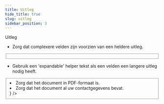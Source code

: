```yaml
---
title: Uitleg
hide_title: true
slug: uitleg
sidebar_position: 3
---
```



<Heading type="h2">Uitleg</Heading>

- Zorg dat complexere velden zijn voorzien van een heldere uitleg.

<ComponentExample>
  <FormLayout>
    <Fieldset legend="Uw aanvraag">
      <FileInputField label="Upload uw document" helperText="Zorg dat het document in PDF-formaat is." />
      <TextInputField label="Uw vraag" inputType="textarea" helperText="Beschrijf beknopt wat uw vraag is." />
    </Fieldset>
  </FormLayout>
</ComponentExample>

- Gebruik een 'expandable' helper tekst als een velden een langere uitleg nodig heeft.

<ComponentExample>
  <FormLayout>
    <Fieldset legend="Uw aanvraag">
      <FileInputField
        label="Upload uw document"
        expandableHelperText={true}
        expandableHelperTextTitle="Voorwaarden voor uw document"
        helperText={
          <ul>
            <li>Zorg dat het document in PDF-formaat is.</li>
            <li>Zorg dat het document al uw contactgegevens bevat.</li>
          </ul>
        }
      />
    </Fieldset>
  </FormLayout>
</ComponentExample>
